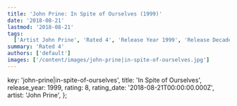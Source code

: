 ```yaml
---
title: 'John Prine: In Spite of Ourselves (1999)'
date: '2018-08-21'
lastmod: '2018-08-21'
tags:
  ['Artist John Prine', 'Rated 4', 'Release Year 1999', 'Release Decade 1990']
summary: 'Rated 4'
authors: ['default']
images: ['/content/images/john-prine|in-spite-of-ourselves.jpg']
---
```


  key: 'john-prine|in-spite-of-ourselves',
  title: 'In Spite of Ourselves',
  release_year: 1999,
  rating: 8,
  rating_date: '2018-08-21T00:00:00.000Z',
  artist: 'John Prine',
};

<MusicRating data={data} />
